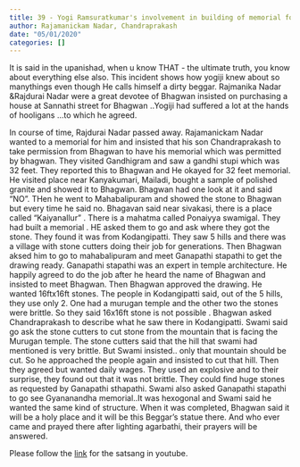 ```yaml
---
title: 39 - Yogi Ramsuratkumar's involvement in building of memorial for Rajadurai nadar
author: Rajamanickam Nadar, Chandraprakash
date: "05/01/2020"
categories: []
---
```

It is said in the upanishad, when u know THAT - the ultimate truth, you know about everything else also. This incident shows how yogiji knew about so manythings even though He calls himself a dirty beggar.
Rajmanika Nadar &Rajdurai Nadar were a great devotee of Bhagwan insisted on purchasing a house at Sannathi street for Bhagwan ..Yogiji had suffered a lot at the hands of hooligans …to which he agreed.

In course of time, Rajdurai Nadar passed away. Rajamanickam Nadar wanted to a memorial for him and insisted that his son Chandraprakash to take permission from Bhagwan to have his memorial which was permitted by bhagwan. They visited Gandhigram and saw a gandhi stupi which was 32 feet. They reported this to Bhagwan and He okayed for 32 feet memorial. He visited place near Kanyakumari, Mailadi, bought a sample of polished granite and showed it to Bhagwan. Bhagwan had one look at it and said "NO".  THen he went to Mahabalipuram and showed the stone to Bhagwan but every time he said no. Bhagavan said near sivakasi, there is a place called "Kaiyanallur" . There is a mahatma called Ponaiyya swamigal. They had built a memorial . HE asked them to go and ask where they got the stone. They found it was from Kodangipatti. They saw 5 hills and there was a village with stone cutters doing their job for generations.  Then Bhagwan aksed him to go to mahabalipuram and meet Ganapathi stapathi to get the drawing ready. Ganapathi stapathi was an expert in temple architecture. He happily agreed to do the job after he heard the name of Bhagwan and insisted to meet Bhagwan. Then Bhagwan approved the drawing. He wanted 16ftx16ft stones.  The people in Kodangipatti said, out of the 5 hills, they use only 2. One had a murugan temple and the other two  the stones were brittle. So they said 16x16ft stone is not possible . 
Bhagwan asked Chandraprakash to describe what he saw there in Kodangipatti. Swami said go ask the stone cutters to cut stone from the mountain that is facing the Murugan temple. The stone cutters said that the hill that swami had mentioned is very brittle. But Swami insisted.. only that mountain should be cut. So he approached the people again and insisted to cut that hill. Then they agreed but wanted daily wages. They used an explosive and to their surprise, they found out that it was not brittle. They could find huge stones as requested by Ganapathi sthapathi. 
Swami also asked Ganapathi stapathi to go see Gyananandha memorial..It was hexogonal and Swami said he wanted the same kind of structure. When it was completed, Bhagwan said it will be a holy place and it will be this Beggar's statue there. And who ever came and prayed there after lighting agarbathi, their prayers will be answered.
 
Please follow the [link](https://youtu.be/mFzeaVIBBKk?si=-gI5AEw3bN-c-tvI) for the satsang in youtube.

